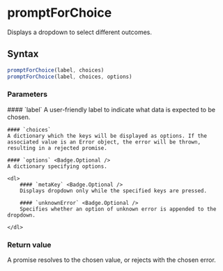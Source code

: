 <Module name="@misonou/react-app-utils" />

# promptForChoice

Displays a dropdown to select different outcomes.

## Syntax

```javascript
promptForChoice(label, choices)
promptForChoice(label, choices, options)
```

### Parameters

<dl>
    #### `label`
    A user-friendly label to indicate what data is expected to be chosen.

    #### `choices`
    A dictionary which the keys will be displayed as options. If the associated value is an Error object, the error will be thrown, resulting in a rejected promise.

    #### `options` <Badge.Optional />
    A dictionary specifying options.

    <dl>
        #### `metaKey` <Badge.Optional />
        Displays dropdown only while the specified keys are pressed.

        #### `unknownError` <Badge.Optional />
        Specifies whether an option of unknown error is appended to the dropdown.

    </dl>

</dl>

### Return value

A promise resolves to the chosen value, or rejects with the chosen error.
